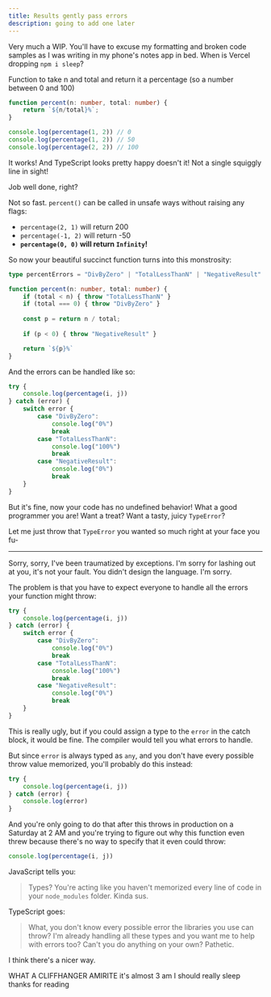 ```yaml
---
title: Results gently pass errors
description: going to add one later
---
```


Very much a WIP. You'll have to excuse my formatting and broken code samples as I was writing in my phone's notes app in bed. When is Vercel dropping `npm i sleep`?

Function to take n and total and return it a percentage (so a number between 0 and 100)

```ts
function percent(n: number, total: number) {
    return `${n/total}%`;
}

console.log(percentage(1, 2)) // 0
console.log(percentage(1, 2)) // 50
console.log(percentage(2, 2)) // 100
```

It works! And TypeScript looks pretty happy doesn't it! Not a single squiggly line in sight!

Job well done, right?

Not so fast. `percent()` can be called in unsafe ways without raising any flags:

 - `percentage(2, 1)` will return 200
 - `percentage(-1, 2)` will return -50
 - **`percentage(0, 0)` will return `Infinity`!**

So now your beautiful succinct function turns into this monstrosity:

```ts
type percentErrors = "DivByZero" | "TotalLessThanN" | "NegativeResult"

function percent(n: number, total: number) {
    if (total < n) { throw "TotalLessThanN" }
    if (total === 0) { throw "DivByZero" }
    
    const p = return n / total;
    
    if (p < 0) { throw "NegativeResult" }

    return `${p}%`
}
```

And the errors can be handled like so:

```ts
try {
    console.log(percentage(i, j))
} catch (error) {
    switch error {
        case "DivByZero":
            console.log("0%")
            break
        case "TotalLessThanN":
            console.log("100%")
            break
        case "NegativeResult":
            console.log("0%")
            break
    }
}
```

But it's fine, now your code has no undefined behavior! What a good programmer you are! Want a treat? Want a tasty, juicy `TypeError`?

Let me just throw that `TypeError` you wanted so much right at your face you fu-

<hr />

Sorry, sorry, I've been traumatized by exceptions. I'm sorry for lashing out at you, it's not your fault. You didn't design the language. I'm sorry.

The problem is that you have to expect everyone to handle all the errors your function might throw:

```ts
try {
    console.log(percentage(i, j))
} catch (error) {
    switch error {
        case "DivByZero":
            console.log("0%")
            break
        case "TotalLessThanN":
            console.log("100%")
            break
        case "NegativeResult":
            console.log("0%")
            break
    }
}
```

This is really ugly, but if you could assign a type to the `error` in the catch block, it would be fine. The compiler would tell you what errors to handle.

But since `error` is always typed as `any`, and you don't have every possible throw value memorized, you'll probably do this instead:

```ts
try {
    console.log(percentage(i, j))
} catch (error) {
    console.log(error)
}
```

And you're only going to do that after this throws in production on a Saturday at 2 AM and you're trying to figure out why this function even threw because there's no way to specify that it even could throw:

```ts
console.log(percentage(i, j))
```

JavaScript tells you:

>Types? You're acting like you haven't memorized every line of code in your `node_modules` folder. Kinda sus.

TypeScript goes:

>What, you don't know every possible error the libraries you use can throw? I'm already handling all these types and you want me to help with errors too? Can't you do anything on your own? Pathetic.

I think there's a nicer way.

WHAT A CLIFFHANGER AMIRITE it's almost 3 am I should really sleep thanks for reading